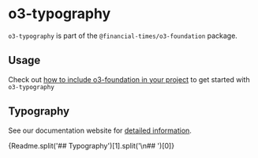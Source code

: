 
<Meta title="Core/o3-foundation/o3-typography/Readme" />

# o3-typography

`o3-typography` is part of the `@financial-times/o3-foundation` package.

## Usage

Check out [how to include o3-foundation in your project](?path=/docs/core-o3-foundation-readme--jsx-documentation#usage) to get started with `o3-typography`

## Typography

See our documentation website for [detailed information](https://origami-beta.ft.com/guides/typography/).

<Markdown>{Readme.split('## Typography')[1].split('\n## ')[0]}</Markdown>
